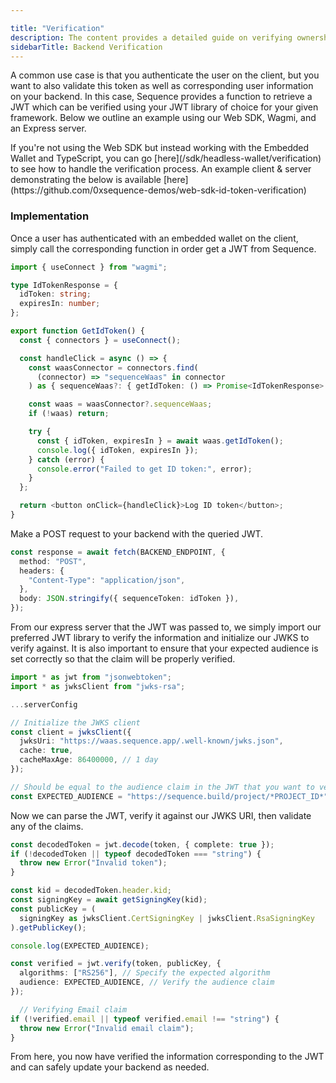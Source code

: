 ```yaml
---

title: "Verification"
description: The content provides a detailed guide on verifying ownership of an Embedded Wallet address using a nonce and optional time expiry.
sidebarTitle: Backend Verification
---
```


A common use case is that you authenticate the user on the client, but you want to also validate this token as well as corresponding user information on your backend. In this case, Sequence provides a function to retrieve a JWT which can be verified using your JWT library of choice for your given framework. Below we outline an example using our Web SDK, Wagmi, and an Express server.

<Note>
  If you're not using the Web SDK but instead working with the Embedded Wallet and TypeScript, you can go [here](/sdk/headless-wallet/verification) to see how to handle the verification process.
</Note>

<Note>
  An example client & server demonstrating the below is available [here](https://github.com/0xsequence-demos/web-sdk-id-token-verification)
</Note>

### Implementation

<Steps>
<Step title="Request IdToken via Client">

Once a user has authenticated with an embedded wallet on the client, simply call the corresponding function in order get a JWT from Sequence.
```typescript
import { useConnect } from "wagmi";

type IdTokenResponse = {
  idToken: string;
  expiresIn: number;
};

export function GetIdToken() {
  const { connectors } = useConnect();

  const handleClick = async () => {
    const waasConnector = connectors.find(
      (connector) => "sequenceWaas" in connector
    ) as { sequenceWaas?: { getIdToken: () => Promise<IdTokenResponse> } } | undefined;

    const waas = waasConnector?.sequenceWaas;
    if (!waas) return;

    try {
      const { idToken, expiresIn } = await waas.getIdToken();
      console.log({ idToken, expiresIn });
    } catch (error) {
      console.error("Failed to get ID token:", error);
    }
  };

  return <button onClick={handleClick}>Log ID token</button>;
}
``` 

</Step>
<Step title="Pass JWT to Backend">

Make a POST request to your backend with the queried JWT.

```typescript
const response = await fetch(BACKEND_ENDPOINT, {
  method: "POST",
  headers: {
    "Content-Type": "application/json",
  },
  body: JSON.stringify({ sequenceToken: idToken }),
});
```

</Step>
<Step title="Import JWT libraries and initialize JWKS">

From our express server that the JWT was passed to, we simply import our preferred JWT library to verify the information and initialize our JWKS to verify against. It is also important to ensure that your expected audience is set correctly so that the claim will be properly verified.

```typescript
import * as jwt from "jsonwebtoken";
import * as jwksClient from "jwks-rsa";

...serverConfig

// Initialize the JWKS client
const client = jwksClient({
  jwksUri: "https://waas.sequence.app/.well-known/jwks.json",
  cache: true,
  cacheMaxAge: 86400000, // 1 day
});

// Should be equal to the audience claim in the JWT that you want to verify which will be of the form https://sequence.build/project/*projectID*
const EXPECTED_AUDIENCE = "https://sequence.build/project/*PROJECT_ID*"
```

</Step>
<Step title="Decoding JWT and Verifying Claims">

Now we can parse the JWT, verify it against our JWKS URI, then validate any of the claims.

```typescript
const decodedToken = jwt.decode(token, { complete: true });
if (!decodedToken || typeof decodedToken === "string") {
  throw new Error("Invalid token");
}

const kid = decodedToken.header.kid;
const signingKey = await getSigningKey(kid);
const publicKey = (
  signingKey as jwksClient.CertSigningKey | jwksClient.RsaSigningKey
).getPublicKey();

console.log(EXPECTED_AUDIENCE);

const verified = jwt.verify(token, publicKey, {
  algorithms: ["RS256"], // Specify the expected algorithm
  audience: EXPECTED_AUDIENCE, // Verify the audience claim
});

  // Verifying Email claim
if (!verified.email || typeof verified.email !== "string") {
  throw new Error("Invalid email claim");
}
```

</Step>
<Step title="Update your backend">

From here, you now have verified the information corresponding to the JWT and can safely update your backend as needed.

</Step>
</Steps>